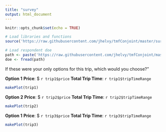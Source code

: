 ```yaml
---
title: "survey"
output: html_document
---
```


```r
knitr::opts_chunk$set(echo = TRUE)
```

<!-- This goes in the survey google sheet block for reading in the doe -->

```r
# Load libraries and functions
source('https://raw.githubusercontent.com/jhelvy/tmfConjoint/master/survey/pilot2/startup.R')

# Load respondent doe
path <- paste('https://raw.githubusercontent.com/jhelvy/tmfConjoint/master/survey/pilot2/trips/', respondentID, '.csv', sep='')
doe <- fread(path)
```
If these were your only options for this trip, which would you choose?"

<!-- This goes in the survey google sheet block for creating a choice option -->

**Option 1**
**Price**: $ `r trip1$price`
**Total Trip Time**: `r trip1$tripTimeRange`
```r
makePlot(trip1)
```

**Option 2**
**Price**: $ `r trip2$price`
**Total Trip Time**: `r trip2$tripTimeRange`
```r
makePlot(trip2)
```

**Option 1**
**Price**: $ `r trip3$price`
**Total Trip Time**: `r trip3$tripTimeRange`
```r
makePlot(trip3)
```
